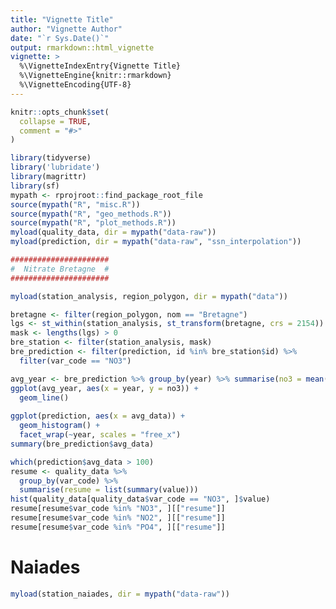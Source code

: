 ```yaml
---
title: "Vignette Title"
author: "Vignette Author"
date: "`r Sys.Date()`"
output: rmarkdown::html_vignette
vignette: >
  %\VignetteIndexEntry{Vignette Title}
  %\VignetteEngine{knitr::rmarkdown}
  %\VignetteEncoding{UTF-8}
---
```


```r
knitr::opts_chunk$set(
  collapse = TRUE,
  comment = "#>"
)

library(tidyverse)
library('lubridate')
library(magrittr)
library(sf)
mypath <- rprojroot::find_package_root_file
source(mypath("R", "misc.R"))
source(mypath("R", "geo_methods.R"))
source(mypath("R", "plot_methods.R"))
myload(quality_data, dir = mypath("data-raw"))
myload(prediction, dir = mypath("data-raw", "ssn_interpolation"))
```
```r
######################
#  Nitrate Bretagne  #
######################

myload(station_analysis, region_polygon, dir = mypath("data"))

bretagne <- filter(region_polygon, nom == "Bretagne") 
lgs <- st_within(station_analysis, st_transform(bretagne, crs = 2154))
mask <- lengths(lgs) > 0
bre_station <- filter(station_analysis, mask)
bre_prediction <- filter(prediction, id %in% bre_station$id) %>%
  filter(var_code == "NO3")

avg_year <- bre_prediction %>% group_by(year) %>% summarise(no3 = mean(avg_data))
ggplot(avg_year, aes(x = year, y = no3)) +
  geom_line()
  
ggplot(prediction, aes(x = avg_data)) +
  geom_histogram() +
  facet_wrap(~year, scales = "free_x")
summary(bre_prediction$avg_data)

which(prediction$avg_data > 100)
resume <- quality_data %>%
  group_by(var_code) %>%
  summarise(resume = list(summary(value)))
hist(quality_data[quality_data$var_code == "NO3", ]$value)
resume[resume$var_code %in% "NO3", ][["resume"]]
resume[resume$var_code %in% "NO2", ][["resume"]]
resume[resume$var_code %in% "PO4", ][["resume"]]
```

# Naiades

```r
myload(station_naiades, dir = mypath("data-raw"))

```

